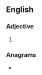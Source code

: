 ==English==

===Adjective===
{{head|en|adjective superlative form}}

# {{en-superlative of|dumpy}}

===Anagrams===
* {{anagrams|en|a=deimpstu|dumpsite}}